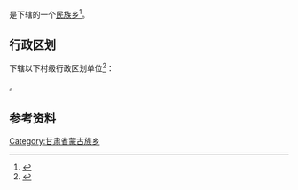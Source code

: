 {{中国乡级行政区|62/07/21/202/000}}

'''{{PAGENAMEBASE}}'''是{{PRC admin/fullname|62/07/21/202/000|3}}下辖的一个[[民族乡|民族乡]]<ref>{{PRC admin/ref sgc|{{PRC admin/parent|62/07/21/202/000}}}}</ref>。

== 行政区划 ==
{{PAGENAMEBASE}}下辖以下村级行政区划单位<ref>{{PRC admin/ref sgc|62/07/21/202/000}}</ref>：

{{PRC admin/children|62/07/21/202/000}}。

== 参考资料 ==
{{reflist}}

{{甘肃行政区划小作品}}
{{PRC admin/navcat|62/07/21/202/000}}
[[Category:甘肃省蒙古族乡|Category:甘肃省蒙古族乡]]